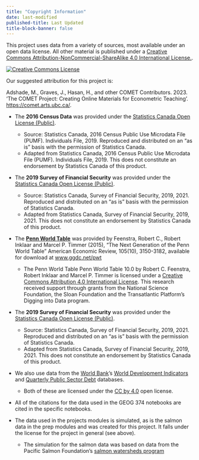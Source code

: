 ```yaml
---
title: "Copyright Information"
date: last-modified
published-title: Last Updated
title-block-banner: false
---
```


This project uses data from a variety of sources, most available under an open data license.  All other material is published under a [Creative Commons Attribution-NonCommercial-ShareAlike 4.0 International License.](http://creativecommons.org/licenses/by-nc-sa/4.0/).

<div text-align="center"><a rel="license" href="http://creativecommons.org/licenses/by-nc-sa/4.0/"><img alt="Creative Commons License" style="border-width:0" src="https://i.creativecommons.org/l/by-nc-sa/4.0/88x31.png" /></a></div>

Our suggested attribution for this project is:

::: {.callout-tip appearance="simple"}
Adshade, M., Graves, J., Hasan, H., and other COMET Contributors. 2023. ‘The COMET Project: Creating Online Materials for Econometric Teaching’. <https://comet.arts.ubc.ca/>.
:::


* The **2016 Census Data** was provided under the [Statistics Canada Open License (Public)](https://www.statcan.gc.ca/en/reference/licence).  

  * Source: Statistics Canada, 2016 Census Public Use Microdata File (PUMF). Individuals File, 2019. Reproduced and distributed on an "as is" basis with the permission of Statistics Canada.
  * Adapted from Statistics Canada, 2016 Census Public Use Microdata File (PUMF). Individuals File, 2019. This does not constitute an endorsement by Statistics Canada of this product.

* The **2019 Survey of Financial Security** was provided under the [Statistics Canada Open License (Public)](https://www.statcan.gc.ca/en/reference/licence).  

  *  Source: Statistics Canada, Survey of Financial Security, 2019, 2021. Reproduced and distributed on an "as is" basis with the permission of Statistics Canada.
  * Adapted from Statistics Canada, Survey of Financial Security, 2019, 2021. This does not constitute an endorsement by Statistics Canada of this product.
​

* The [**Penn World Table**](https://www.rug.nl/ggdc/productivity/pwt/?lang=en) was provided by Feenstra, Robert C., Robert Inklaar and Marcel P. Timmer (2015), "The Next Generation of the Penn World Table" American Economic Review, 105(10), 3150-3182, available for download at [www.ggdc.net/pwt](https://www.rug.nl/ggdc/)

  * The Penn World Table Penn World Table 10.0 by Robert C. Feenstra, Robert Inklaar and Marcel P. Timmer is licensed under a [Creative Commons Attribution 4.0 International License](http://creativecommons.org/licenses/by/4.0/). This research received support through grants from the National Science Foundation, the Sloan Foundation and the Transatlantic Platform’s Digging into Data program.

* The **2019 Survey of Financial Security**  was provided under the [Statistics Canada Open License (Public)](https://www.statcan.gc.ca/en/reference/licence). 

  *  Source: Statistics Canada, Survey of Financial Security, 2019, 2021. Reproduced and distributed on an "as is" basis with the permission of Statistics Canada.
  * Adapted from Statistics Canada, Survey of Financial Security, 2019, 2021. This does not constitute an endorsement by Statistics Canada of this product.

* We also use data from the [World Bank](https://www.worldbank.org/en/home)'s [World Development Indicators](https://datacatalog.worldbank.org/search/dataset/0037712/World-Development-Indicators) and [Quarterly Public Sector Debt](https://datacatalog.worldbank.org/search/dataset/0037906/Quarterly-Public-Sector-Debt) databases.  

  * Both of these are licensed under the [CC by 4.0](https://creativecommons.org/licenses/by/4.0/) open license.

* All of the citations for the data used in the GEOG 374 notebooks are cited in the specific notebooks.

* The data used in the projects modules is simulated, as is the salmon data in the prep modules and was created for this project.  It falls under the license for the project in general (see above). 

  * The simulation for the salmon data was based on data from the Pacific Salmon Foundation's [salmon watersheds program](https://salmonwatersheds.ca/terms/)